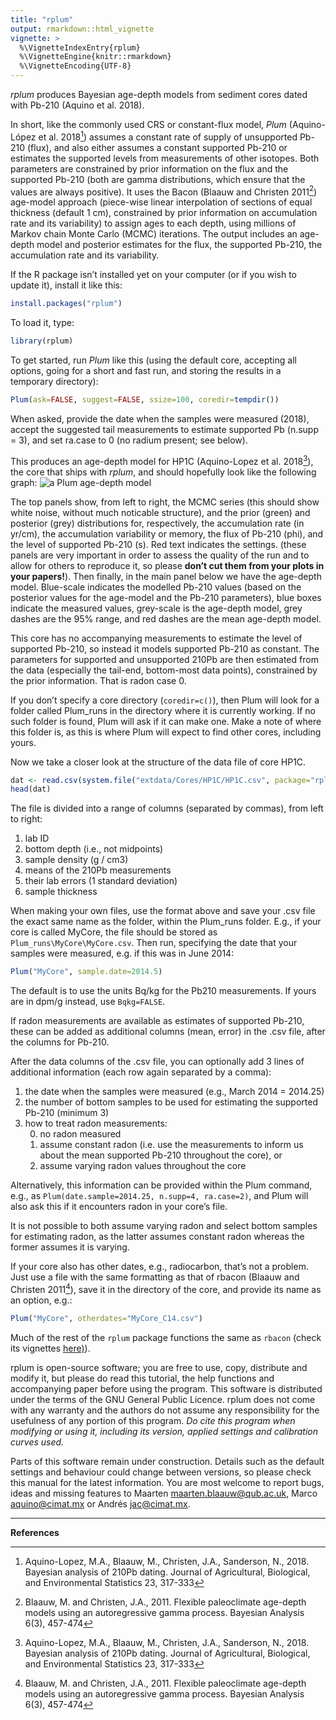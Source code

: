 ```yaml
---
title: "rplum"
output: rmarkdown::html_vignette
vignette: >
  %\VignetteIndexEntry{rplum}
  %\VignetteEngine{knitr::rmarkdown}
  %\VignetteEncoding{UTF-8}
---
```




*rplum* produces Bayesian age-depth models from sediment cores dated with Pb-210 (Aquino et al. 2018). 

In short, like the commonly used CRS or constant-flux model, *Plum* (Aquino-López et al. 2018[^1]) assumes a constant rate of supply of unsupported Pb-210 (flux), and also either assumes a constant supported Pb-210 or estimates the supported levels from measurements of other isotopes. Both parameters are constrained by prior information on the flux and the supported Pb-210 (both are gamma distributions, which ensure that the values are always positive). It uses the Bacon (Blaauw and Christen 2011[^2]) age-model approach (piece-wise linear interpolation of sections of equal thickness (default 1 cm), constrained by prior information on accumulation rate and its variability) to assign ages to each depth, using millions of Markov chain Monte Carlo (MCMC) iterations. The output includes an age-depth model and posterior estimates for the flux, the supported Pb-210, the accumulation rate and its variability.

If the R package isn't installed yet on your computer (or if you wish to update it), install it like this:

```r
install.packages("rplum")
```

To load it, type:

```r
library(rplum)
```


To get started, run *Plum* like this (using the default core, accepting all options, going for a short and fast run, and storing the results in a temporary directory):

```r
Plum(ask=FALSE, suggest=FALSE, ssize=100, coredir=tempdir())
```

When asked, provide the date when the samples were measured (2018), accept the suggested tail measurements to estimate supported Pb (n.supp = 3), and set ra.case to 0 (no radium present; see below).

This produces an age-depth model for HP1C (Aquino-Lopez et al. 2018[^1]), the core that ships with *rplum*, and should hopefully look like the following graph:
![a Plum age-depth model](./images/chron.png)

The top panels show, from left to right, the MCMC series (this should show white noise, without much noticable structure), and the prior (green) and posterior (grey) distributions for, respectively, the accumulation rate (in yr/cm), the accumulation variability or memory, the flux of Pb-210 (phi), and the level of supported Pb-210 (s). Red text indicates the settings. (these panels are very important in order to assess the quality of the run and to allow for others to reproduce it, so please **don't cut them from your plots in your papers!**). Then finally, in the main panel below we have the age-depth model. Blue-scale indicates the modelled Pb-210 values (based on the posterior values for the age-model and the Pb-210 parameters), blue boxes indicate the measured values, grey-scale is the age-depth model, grey dashes are the 95% range, and red dashes are the mean age-depth model. 

This core has no accompanying measurements to estimate the level of supported Pb-210, so instead it models supported Pb-210 as constant. The parameters for supported and unsupported 210Pb are then estimated from the data (especially the tail-end, bottom-most data points), constrained by the prior information. That is radon case 0.

If you don't specify a core directory (`coredir=c()`), then Plum will look for a folder called Plum_runs in the directory where it is currently working. If no such folder is found, Plum will ask if it can make one. Make a note of where this folder is, as this is where Plum will expect to find other cores, including yours. 

Now we take a closer look at the structure of the data file of core HP1C. 
```r
dat <- read.csv(system.file("extdata/Cores/HP1C/HP1C.csv", package="rplum"))
head(dat)
```

The file is divided into a range of columns (separated by commas), from left to right: 

1. lab ID
2. bottom depth (i.e., not midpoints)
3. sample density (g / cm3)
4. means of the 210Pb measurements
5. their lab errors (1 standard deviation)
6. sample thickness

When making your own files, use the format above and save your .csv file the exact same name as the folder, within the Plum_runs folder. E.g., if your core is called MyCore, the file should be stored as `Plum_runs\MyCore\MyCore.csv`. Then run, specifying the date that your samples were measured, e.g. if this was in June 2014: 

```r
Plum("MyCore", sample.date=2014.5)
```

The default is to use the units Bq/kg for the Pb210 measurements. If yours are in dpm/g instead, use `Bqkg=FALSE`.

If radon measurements are available as estimates of supported Pb-210, these can be added as additional columns (mean, error) in the .csv file, after the columns for Pb-210. 

After the data columns of the .csv file, you can optionally add 3 lines of additional information (each row again separated by a comma):

1. the date when the samples were measured (e.g., March 2014 = 2014.25)
2. the number of bottom samples to be used for estimating the supported Pb-210 (minimum 3)
3. how to treat radon measurements:
    0. no radon measured
    1. assume constant radon (i.e. use the measurements to inform us about the mean supported Pb-210 throughout the core), or 
    2. assume varying radon values throughout the core

Alternatively, this information can be provided within the Plum command, e.g., as `Plum(date.sample=2014.25, n.supp=4, ra.case=2)`, and Plum will also ask this if it encounters radon in your core's file.

It is not possible to both assume varying radon and select bottom samples for estimating radon, as the latter assumes constant radon whereas the former assumes it is varying. 
  
If your core also has other dates, e.g., radiocarbon, that's not a problem. Just use a file with the same formatting as that of rbacon (Blaauw and Christen 2011[^2]), save it in the directory of the core, and provide its name as an option, e.g.:

```r
Plum("MyCore", otherdates="MyCore_C14.csv")
```

Much of the rest of the `rplum` package functions the same as `rbacon` (check its vignettes [here)](https://cran.r-project.org/package=rbacon)).

rplum is open-source software; you are free to use, copy, distribute and modify it, but please do read this tutorial, the help functions and accompanying paper before using the program. This software is distributed under the terms of the GNU General Public Licence. rplum does not come with any warranty and the authors do not assume any responsibility for the usefulness of any portion of this program. *Do cite this program when modifying or using it, including its version, applied settings and calibration curves used.*

Parts of this software remain under construction. Details such as the default settings and behaviour could change between versions, so please check this manual for the latest information. You are most welcome to report bugs, ideas and missing features to Maarten <maarten.blaauw@qub.ac.uk>, Marco <aquino@cimat.mx> or Andrés <jac@cimat.mx>.

---

**References**

[^1]: Aquino-Lopez, M.A., Blaauw, M., Christen, J.A., Sanderson, N., 2018. Bayesian analysis of 210Pb dating. Journal of Agricultural, Biological, and Environmental Statistics 23, 317-333

[^2]: Blaauw, M. and Christen, J.A., 2011. Flexible paleoclimate age-depth models using an autoregressive gamma process. Bayesian Analysis 6(3), 457-474
